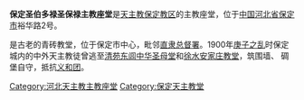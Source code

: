 {{文物保护单位
| 级别 = 省级
| 省区市 = 河北省
| 图片 = [[File:BaodingCathedral.jpg|220px]]
| 名称 = 保定天主教堂
| 编号 = 
| 分类 = 近现代重要史迹及代表性建筑
| 时代 = [[清朝|清]]
| 所在 = [[保定市|保定市]]
| 登录 = 1993年7月15日
}}

'''保定圣伯多禄圣保禄主教座堂'''是[[天主教保定教区|天主教保定教区]]的主教座堂，位于[[中华人民共和国|中国]][[河北省|河北省]][[保定市|保定市]]裕华路2号。

是古老的青砖教堂，位于保定市中心，毗邻[[直隶总督署|直隶总督署]]。1900年[[庚子之乱|庚子之乱]]时保定城内的中外天主教徒曾逃至[[清苑|清苑]][[东闾中华圣母堂|东闾中华圣母堂]]和[[徐水|徐水]][[安家庄教堂|安家庄教堂]]，筑围墙、 碉堡自守，抵抗[[义和团|义和团]]。

[[Category:河北天主教主教座堂|Category:河北天主教主教座堂]]
[[Category:保定天主教堂|Category:保定天主教堂]]